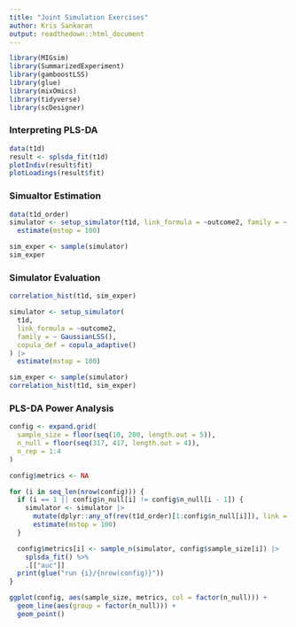 ```yaml
---
title: "Joint Simulation Exercises"
author: Kris Sankaran
output: readthedown::html_document
---
```


```r
library(MIGsim)
library(SummarizedExperiment)
library(gamboostLSS)
library(glue)
library(mixOmics)
library(tidyverse)
library(scDesigner)
```

### Interpreting PLS-DA

```r
data(t1d)
result <- splsda_fit(t1d)
plotIndiv(result$fit)
plotLoadings(result$fit)
```

### Simualtor Estimation

```r
data(t1d_order)
simulator <- setup_simulator(t1d, link_formula = ~outcome2, family = ~ GaussianLSS()) |>
  estimate(mstop = 100)

sim_exper <- sample(simulator)
sim_exper
```

### Simulator Evaluation

```r
correlation_hist(t1d, sim_exper)
```

```r
simulator <- setup_simulator(
  t1d,
  link_formula = ~outcome2,
  family = ~ GaussianLSS(),
  copula_def = copula_adaptive()
) |>
  estimate(mstop = 100)

sim_exper <- sample(simulator)
correlation_hist(t1d, sim_exper)
```


### PLS-DA Power Analysis

```r
config <- expand.grid(
  sample_size = floor(seq(10, 200, length.out = 5)),
  n_null = floor(seq(317, 417, length.out = 4)),
  n_rep = 1:4
)

config$metrics <- NA
```

```r
for (i in seq_len(nrow(config))) {
  if (i == 1 || config$n_null[i] != config$n_null[i - 1]) {
    simulator <- simulator |>
      mutate(dplyr::any_of(rev(t1d_order)[1:config$n_null[i]]), link = ~1) |>
      estimate(mstop = 100)
  }

  config$metrics[i] <- sample_n(simulator, config$sample_size[i]) |>
    splsda_fit() %>%
    .[["auc"]]
  print(glue("run {i}/{nrow(config)}"))
}
```

```r
ggplot(config, aes(sample_size, metrics, col = factor(n_null))) +
  geom_line(aes(group = factor(n_null))) +
  geom_point()
```
